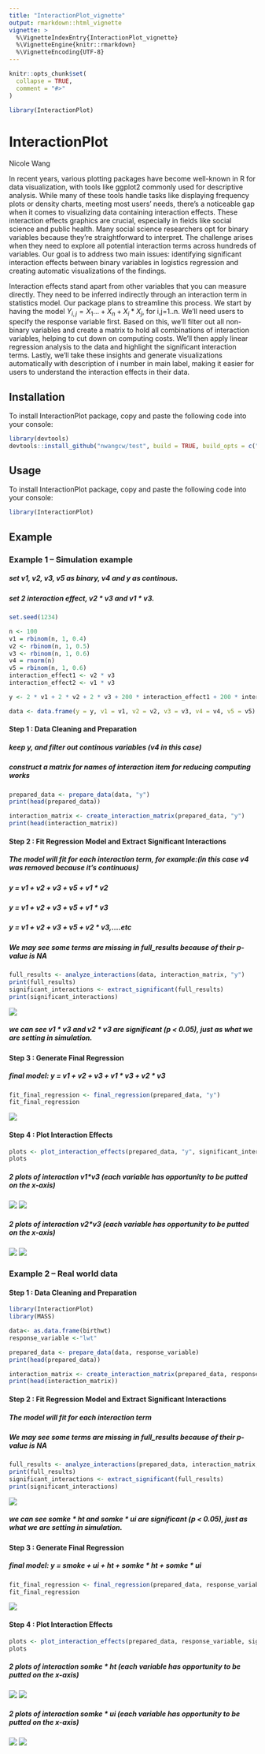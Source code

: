 ```yaml
---
title: "InteractionPlot_vignette"
output: rmarkdown::html_vignette
vignette: >
  %\VignetteIndexEntry{InteractionPlot_vignette}
  %\VignetteEngine{knitr::rmarkdown}
  %\VignetteEncoding{UTF-8}
---
```


```r
knitr::opts_chunk$set(
  collapse = TRUE,
  comment = "#>"
)
```

```r
library(InteractionPlot)
```

# InteractionPlot

Nicole Wang

In recent years, various plotting packages have become well-known in R for data visualization, with tools like ggplot2 commonly used for descriptive analysis. While many of these tools handle tasks like displaying frequency plots or density charts, meeting most users' needs, there's a noticeable gap when it comes to visualizing data containing interaction effects. These interaction effects graphics are crucial, especially in fields like social science and public health. Many social science researchers opt for binary variables because they're straightforward to interpret. The challenge arises when they need to explore all potential interaction terms across hundreds of variables. Our goal is to address two main issues: identifying significant interaction effects between binary variables in logistics regression and creating automatic visualizations of the findings.

Interaction effects stand apart from other variables that you can measure directly. They need to be inferred indirectly through an interaction term in statistics model. Our package plans to streamline this process. We start by having the model $Y_{i,j}=X_1...+X_n+X_i*X_j$, for i,j=1..n. We'll need users to specify the response variable first. Based on this, we'll filter out all non-binary variables and create a matrix to hold all combinations of interaction variables, helping to cut down on computing costs. We'll then apply linear regression analysis to the data and highlight the significant interaction terms. Lastly, we'll take these insights and generate visualizations automatically with description of i number in main label, making it easier for users to understand the interaction effects in their data.

## Installation

To install InteractionPlot package, copy and paste the following code into your console:

```r
library(devtools)
devtools::install_github("nwangcw/test", build = TRUE, build_opts = c("--no-resave-data", "--no-manual"),force = TRUE)
```

## Usage

To install InteractionPlot package, copy and paste the following code into your console:

```r
library(InteractionPlot)
```

## Example

### Example 1 -- Simulation example

##### set v1, v2, v3, v5 as binary, v4 and y as continous.

##### set 2 interaction effect, v2 * v3 and v1 * v3.

```r
set.seed(1234)

n <- 100 
v1 = rbinom(n, 1, 0.4)
v2 <- rbinom(n, 1, 0.5)  
v3 <- rbinom(n, 1, 0.6)  
v4 = rnorm(n)
v5 = rbinom(n, 1, 0.6)
interaction_effect1 <- v2 * v3 
interaction_effect2 <- v1 * v3 

y <- 2 * v1 + 2 * v2 + 2 * v3 + 200 * interaction_effect1 + 200 * interaction_effect2 + rnorm(n,mean=0,sd=1)  

data <- data.frame(y = y, v1 = v1, v2 = v2, v3 = v3, v4 = v4, v5 = v5)

```

#### Step 1 : Data Cleaning and Preparation

##### keep y, and filter out continous variables (v4 in this case) 

##### construct a matrix for names of interaction item for reducing computing works

```r
prepared_data <- prepare_data(data, "y")
print(head(prepared_data))

interaction_matrix <- create_interaction_matrix(prepared_data, "y")
print(head(interaction_matrix))
```

#### Step 2 : Fit Regression Model and Extract Significant Interactions

##### The model will fit for each interaction term, for example:(in this case v4 was removed because it's continuous)

##### y = v1 + v2 + v3 + v5 + v1 * v2

##### y = v1 + v2 + v3 + v5 + v1 * v3

##### y = v1 + v2 + v3 + v5 + v2 * v3,....etc

##### We may see some terms are missing in full_results because of their p-value is NA 

```r
full_results <- analyze_interactions(data, interaction_matrix, "y")
print(full_results)
significant_interactions <- extract_significant(full_results)
print(significant_interactions)
```

![ ](img/sim_extract.png)

##### we can see v1 * v3 and v2 * v3 are significant (p < 0.05), just as what we are setting in simulation.

#### Step 3 : Generate Final Regression

##### final model: y = v1 + v2 + v3 + v1 * v3 + v2 * v3

```r
fit_final_regression <- final_regression(prepared_data, "y")
fit_final_regression
```
![ ](img/sim_coeff.png)

#### Step 4 : Plot Interaction Effects

```r
plots <- plot_interaction_effects(prepared_data, "y", significant_interactions)
plots
```
##### 2 plots of interaction v1*v3 (each variable has opportunity to be putted on the  x-axis)

![ ](img/v1_v3.png)
![ ](img/v3_v1.png)

##### 2 plots of interaction v2*v3 (each variable has opportunity to be putted on the  x-axis)
![ ](img/v2_v3.png)
![ ](img/v3_v2.png)











### Example 2 -- Real world data

#### Step 1 : Data Cleaning and Preparation

```r

library(InteractionPlot)
library(MASS)

data<- as.data.frame(birthwt)
response_variable <-"lwt"

prepared_data <- prepare_data(data, response_variable)
print(head(prepared_data))

interaction_matrix <- create_interaction_matrix(prepared_data, response_variable)
print(head(interaction_matrix))
```
#### Step 2 : Fit Regression Model and Extract Significant Interactions

##### The model will fit for each interaction term

##### We may see some terms are missing in full_results because of their p-value is NA 

```r
full_results <- analyze_interactions(prepared_data, interaction_matrix, response_variable)
print(full_results)
significant_interactions <- extract_significant(full_results)
print(significant_interactions)
```

![ ](img/mass_extract.png)

##### we can see somke * ht and somke * ui are significant (p < 0.05), just as what we are setting in simulation.

#### Step 3 : Generate Final Regression

##### final model: y = smoke + ui + ht + somke * ht + somke * ui

```r
fit_final_regression <- final_regression(prepared_data, response_variable)
fit_final_regression
```
![ ](img/mass_coeff.png)

#### Step 4 : Plot Interaction Effects

```r
plots <- plot_interaction_effects(prepared_data, response_variable, significant_interactions)
plots
```
##### 2 plots of interaction somke * ht (each variable has opportunity to be putted on the  x-axis)

![ ](img/mass_somke_ht.png)
![ ](img/mass_ht_smoke.png)

##### 2 plots of interaction somke * ui (each variable has opportunity to be putted on the  x-axis)
![ ](img/mass_somke_ui.png)
![ ](img/mass_ui_smoke.png)

